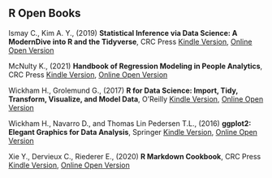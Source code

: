 ## R Open Books


Ismay C., Kim A. Y., (2019) **Statistical Inference via Data Science: A ModernDive into R and the Tidyverse**, CRC Press [Kindle Version](https://www.amazon.com/Statistical-Inference-via-Data-Science-ebook-dp-B0831SYN93/dp/B0831SYN93/), [Online Open Version](https://moderndive.com/index.html)


McNulty K., (2021) **Handbook of Regression Modeling in People Analytics**, CRC Press [Kindle Version](https://www.amazon.com/Handbook-Regression-Modeling-People-Analytics-ebook-dp-B097MR5TGC/dp/B097MR5TGC/), [Online Open Version](https://peopleanalytics-regression-book.org/the-basics-of-the-r-programming-language.html)


Wickham H., Grolemund G., (2017) **R for Data Science: Import, Tidy, Transform, Visualize, and Model Data**, O'Reilly [Kindle Version](https://www.amazon.com/Data-Science-Transform-Visualize-Model-ebook-dp-B01NAJAEN5/dp/B01NAJAEN5/), [Online Open Version](https://r4ds.had.co.nz/)


Wickham H., Navarro D., and Thomas Lin Pedersen T.L., (2016) **ggplot2: Elegant Graphics for Data Analysis**, Springer [Kindle Version](https://www.amazon.com/ggplot2-Elegant-Graphics-Data-Analysis-ebook/dp/B01GVCRF6M/), [Online Open Version](https://ggplot2-book.org/index.html)


Xie Y., Dervieux C., Riederer E., (2020) **R Markdown Cookbook**, CRC Press [Kindle Version](https://www.amazon.com/Markdown-Cookbook-Chapman-Hall-CRC-ebook/dp/B08JW8SPYQ/), [Online Open Version](https://bookdown.org/yihui/rmarkdown-cookbook/)